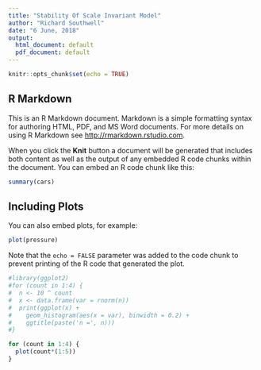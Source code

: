 ```yaml
---
title: "Stability Of Scale Invariant Model"
author: "Richard Southwell"
date: "6 June, 2018"
output:
  html_document: default
  pdf_document: default
---
```


```r
knitr::opts_chunk$set(echo = TRUE)
```

## R Markdown

This is an R Markdown document. Markdown is a simple formatting syntax for authoring HTML, PDF, and MS Word documents. For more details on using R Markdown see <http://rmarkdown.rstudio.com>.

When you click the **Knit** button a document will be generated that includes both content as well as the output of any embedded R code chunks within the document. You can embed an R code chunk like this:

```r
summary(cars)
```

## Including Plots

You can also embed plots, for example:

```r
plot(pressure)
```

Note that the `echo = FALSE` parameter was added to the code chunk to prevent printing of the R code that generated the plot.

```r
#library(ggplot2)
#for (count in 1:4) {
#  n <- 10 ^ count
#  x <- data.frame(var = rnorm(n))
#  print(ggplot(x) +
#    geom_histogram(aes(x = var), binwidth = 0.2) +
#    ggtitle(paste('n =', n)))
#}
```


```r
for (count in 1:4) {
  plot(count*(1:5))
}
```


